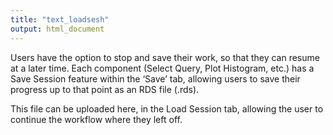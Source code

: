 ```yaml
---
title: "text_loadsesh"
output: html_document
---
```


Users have the option to stop and save their work, so that they can resume at a later time.
Each component (Select Query, Plot Histogram, etc.) has a Save Session feature within the ‘Save’ tab, allowing users to save their progress up to that point as an RDS file (.rds). 

This file can be uploaded here, in the Load Session tab, allowing the user to continue the workflow where they left off. 
